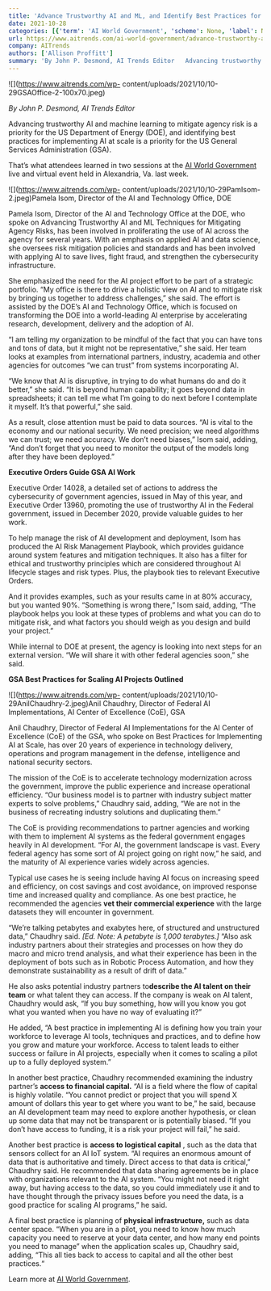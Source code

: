 ```yaml
---
title: 'Advance Trustworthy AI and ML, and Identify Best Practices for Scaling AI'
date: 2021-10-28
categories: [{'term': 'AI World Government', 'scheme': None, 'label': None}, {'term': 'Cyber Security', 'scheme': None, 'label': None}, {'term': 'Software Development', 'scheme': None, 'label': None}, {'term': 'AI and trust', 'scheme': None, 'label': None}, {'term': 'AI best practices', 'scheme': None, 'label': None}, {'term': 'cyber security', 'scheme': None, 'label': None}, {'term': 'IT roadmap', 'scheme': None, 'label': None}, {'term': 'software development', 'scheme': None, 'label': None}]
url: https://www.aitrends.com/ai-world-government/advance-trustworthy-ai-and-ml-and-identify-best-practices-for-scaling-ai/
company: AITrends
authors: ['Allison Proffitt']
summary: 'By John P. Desmond, AI Trends Editor   Advancing trustworthy AI and machine learning to mitigate agency risk is a priority for the US Department of Energy (DOE), and identifying best practices for implementing AI at scale is a priority for the US General Services Administration (GSA).   That’s what attendees learned in two sessions at the AI […]'
---
```



![](https://www.aitrends.com/wp-
content/uploads/2021/10/10-29GSAOffice-2-100x70.jpeg)

_By John P. Desmond, AI Trends Editor_

Advancing trustworthy AI and machine learning to mitigate agency risk is a
priority for the US Department of Energy (DOE), and identifying best practices
for implementing AI at scale is a priority for the US General Services
Administration (GSA).

That’s what attendees learned in two sessions at the [AI World
Government](https://www.aiworldgov.com/) live and virtual event held in
Alexandria, Va. last week.

![](https://www.aitrends.com/wp-
content/uploads/2021/10/10-29PamIsom-2.jpeg)Pamela Isom, Director of the AI
and Technology Office, DOE

Pamela Isom, Director of the AI and Technology Office at the DOE, who spoke on
Advancing Trustworthy AI and ML Techniques for Mitigating Agency Risks, has
been involved in proliferating the use of AI across the agency for several
years. With an emphasis on applied AI and data science, she oversees risk
mitigation policies and standards and has been involved with applying AI to
save lives, fight fraud, and strengthen the cybersecurity infrastructure.

She emphasized the need for the AI project effort to be part of a strategic
portfolio. “My office is there to drive a holistic view on AI and to mitigate
risk by bringing us together to address challenges,” she said. The effort is
assisted by the DOE’s AI and Technology Office, which is focused on
transforming the DOE into a world-leading AI enterprise by accelerating
research, development, delivery and the adoption of AI.

“I am telling my organization to be mindful of the fact that you can have tons
and tons of data, but it might not be representative,” she said. Her team
looks at examples from international partners, industry, academia and other
agencies for outcomes “we can trust” from systems incorporating AI.

“We know that AI is disruptive, in trying to do what humans do and do it
better,” she said. “It is beyond human capability; it goes beyond data in
spreadsheets; it can tell me what I’m going to do next before I contemplate it
myself. It’s that powerful,” she said.

As a result, close attention must be paid to data sources. “AI is vital to the
economy and our national security. We need precision; we need algorithms we
can trust; we need accuracy. We don’t need biases,” Isom said, adding, “And
don’t forget that you need to monitor the output of the models long after they
have been deployed.”

**Executive Orders Guide GSA AI Work**

Executive Order 14028, a detailed set of actions to address the cybersecurity
of government agencies, issued in May of this year, and Executive Order 13960,
promoting the use of trustworthy AI in the Federal government, issued in
December 2020, provide valuable guides to her work.

To help manage the risk of AI development and deployment, Isom has produced
the AI Risk Management Playbook, which provides guidance around system
features and mitigation techniques. It also has a filter for ethical and
trustworthy principles which are considered throughout AI lifecycle stages and
risk types. Plus, the playbook ties to relevant Executive Orders.

And it provides examples, such as your results came in at 80% accuracy, but
you wanted 90%. “Something is wrong there,” Isom said, adding, “The playbook
helps you look at these types of problems and what you can do to mitigate
risk, and what factors you should weigh as you design and build your project.”

While internal to DOE at present, the agency is looking into next steps for an
external version. “We will share it with other federal agencies soon,” she
said.

**GSA Best Practices for Scaling AI Projects Outlined**

![](https://www.aitrends.com/wp-
content/uploads/2021/10/10-29AnilChaudhry-2.jpeg)Anil Chaudhry, Director of
Federal AI Implementations, AI Center of Excellence (CoE), GSA

Anil Chaudhry, Director of Federal AI Implementations for the AI Center of
Excellence (CoE) of the GSA, who spoke on Best Practices for Implementing AI
at Scale, has over 20 years of experience in technology delivery, operations
and program management in the defense, intelligence and national security
sectors.

The mission of the CoE is to accelerate technology modernization across the
government, improve the public experience and increase operational efficiency.
“Our business model is to partner with industry subject matter experts to
solve problems,” Chaudhry said, adding, “We are not in the business of
recreating industry solutions and duplicating them.”

The CoE is providing recommendations to partner agencies and working with them
to implement AI systems as the federal government engages heavily in AI
development. “For AI, the government landscape is vast. Every federal agency
has some sort of AI project going on right now,” he said, and the maturity of
AI experience varies widely across agencies.

Typical use cases he is seeing include having AI focus on increasing speed and
efficiency, on cost savings and cost avoidance, on improved response time and
increased quality and compliance. As one best practice, he recommended the
agencies **vet their commercial experience** with the large datasets they will
encounter in government.

“We’re talking petabytes and exabytes here, of structured and unstructured
data,” Chaudhry said.  _[Ed. Note: A petabyte is 1,000 terabytes.]_ “Also ask
industry partners about their strategies and processes on how they do macro
and micro trend analysis, and what their experience has been in the deployment
of bots such as in Robotic Process Automation, and how they demonstrate
sustainability as a result of drift of data.”

He also asks potential industry partners to**describe the AI talent on their
team** or what talent they can access. If the company is weak on AI talent,
Chaudhry would ask, “If you buy something, how will you know you got what you
wanted when you have no way of evaluating it?”

He added, “A best practice in implementing AI is defining how you train your
workforce to leverage AI tools, techniques and practices, and to define how
you grow and mature your workforce. Access to talent leads to either success
or failure in AI projects, especially when it comes to scaling a pilot up to a
fully deployed system.”

In another best practice, Chaudhry recommended examining the industry
partner’s **access to financial capital.** “AI is a field where the flow of
capital is highly volatile. “You cannot predict or project that you will spend
X amount of dollars this year to get where you want to be,” he said, because
an AI development team may need to explore another hypothesis, or clean up
some data that may not be transparent or is potentially biased. “If you don’t
have access to funding, it is a risk your project will fail,” he said.

Another best practice is **access to logistical capital** , such as the data
that sensors collect for an AI IoT system. “AI requires an enormous amount of
data that is authoritative and timely. Direct access to that data is
critical,” Chaudhry said. He recommended that data sharing agreements be in
place with organizations relevant to the AI system. “You might not need it
right away, but having access to the data, so you could immediately use it and
to have thought through the privacy issues before you need the data, is a good
practice for scaling AI programs,” he said.

A final best practice is planning of **physical infrastructure,** such as data
center space. “When you are in a pilot, you need to know how much capacity you
need to reserve at your data center, and how many end points you need to
manage” when the application scales up, Chaudhry said, adding, “This all ties
back to access to capital and all the other best practices.“

Learn more at [AI World Government](https://www.aiworldgov.com/).

